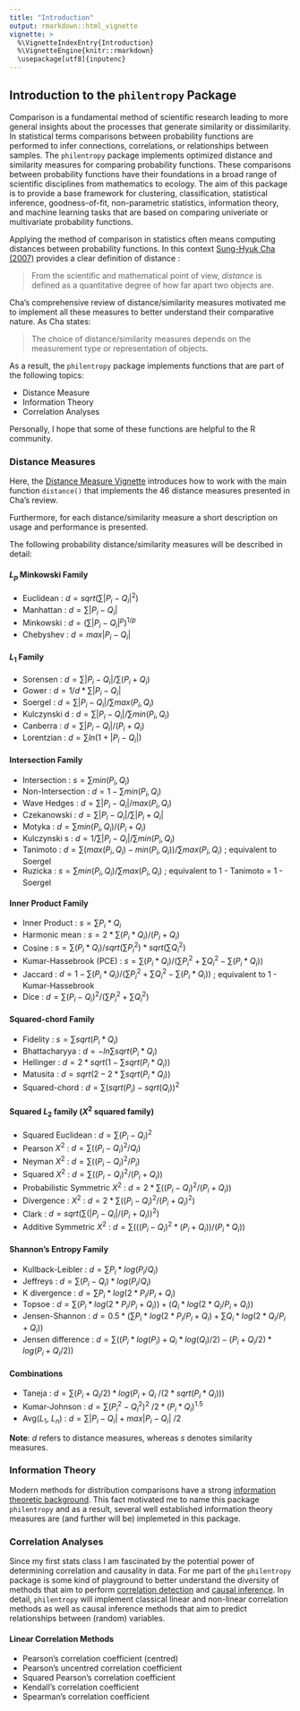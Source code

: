 ```yaml
---
title: "Introduction"
output: rmarkdown::html_vignette
vignette: >
  %\VignetteIndexEntry{Introduction}
  %\VignetteEngine{knitr::rmarkdown}
  \usepackage[utf8]{inputenc}
---
```


## Introduction to the `philentropy` Package

Comparison is a fundamental method of scientific research leading to more general insights about the processes that generate similarity or dissimilarity. In statistical terms comparisons between probability functions are performed to infer connections, correlations, or relationships between samples. The `philentropy` package implements optimized distance and similarity measures for comparing probability functions. These comparisons between probability functions have their foundations in a broad range of scientific disciplines from mathematics to ecology. The aim of this package is to provide a base framework for clustering, classification, statistical inference, goodness-of-fit, non-parametric statistics, information theory, and machine learning tasks that are based on comparing univeriate or multivariate probability functions.

Applying the method of comparison in statistics often means computing distances between probability functions. In this context [Sung-Hyuk Cha (2007)](http://csis.pace.edu/ctappert/dps/d861-12/session4-p2.pdf) provides a clear definition of distance : 

> From the scientific and mathematical point of view, _distance_ is defined as a quantitative degree of how far apart two objects are.

Cha's comprehensive review of distance/similarity measures motivated me to implement all these measures to better understand their comparative nature. As Cha states:

> The choice of distance/similarity measures depends on the measurement type or representation of objects.

As a result, the `philentropy` package implements functions that are part of the following topics:

* Distance Measure
* Information Theory
* Correlation Analyses

Personally, I hope that some of these functions are helpful to the R community.

### Distance Measures

Here, the [Distance Measure Vignette](https://github.com/HajkD/philentropy/blob/master/vignettes/Distances.Rmd) introduces how to work with the main function `distance()` that implements the 46 distance measures presented in Cha's review.

Furthermore, for each distance/similarity measure a short description on usage and performance is presented.

The following probability distance/similarity measures will be described in detail:

#### $L_p$ Minkowski Family
* Euclidean : $d = sqrt( \sum | P_i - Q_i |^2)$
* Manhattan : $d = \sum | P_i - Q_i |$
* Minkowski : $d = ( \sum | P_i - Q_i |^p)^{1/p}$
* Chebyshev : $d = max | P_i - Q_i |$

#### $L_1$ Family
* Sorensen : $d = \sum | P_i - Q_i | / \sum (P_i + Q_i)$
* Gower : $d = 1/d * \sum | P_i - Q_i |$
* Soergel : $d = \sum | P_i - Q_i | / \sum max(P_i , Q_i)$
* Kulczynski d : $d = \sum | P_i - Q_i | / \sum min(P_i , Q_i)$
* Canberra : $d = \sum | P_i - Q_i | / (P_i + Q_i)$
* Lorentzian : $d = \sum ln(1 + | P_i - Q_i |)$

#### Intersection Family
* Intersection : $s = \sum min(P_i , Q_i)$
* Non-Intersection : $d = 1 - \sum min(P_i , Q_i)$
* Wave Hedges : $d = \sum | P_i - Q_i | / max(P_i , Q_i)$
* Czekanowski : $d = \sum | P_i - Q_i | / \sum | P_i + Q_i |$
* Motyka : $d = \sum min(P_i , Q_i) / (P_i + Q_i)$
* Kulczynski s : $d = 1 / \sum | P_i - Q_i | / \sum min(P_i , Q_i)$
* Tanimoto : $d = \sum (max(P_i , Q_i) - min(P_i , Q_i)) / \sum max(P_i , Q_i)$ ; equivalent to Soergel
* Ruzicka : $s = \sum min(P_i , Q_i) / \sum max(P_i , Q_i)$ ; equivalent to 1 - Tanimoto = 1 - Soergel 

#### Inner Product Family
* Inner Product : $s = \sum P_i * Q_i$
* Harmonic mean : $s = 2 * \sum (P_i * Q_i) / (P_i + Q_i)$
* Cosine : $s = \sum (P_i * Q_i) / sqrt(\sum P_i^2) * sqrt(\sum Q_i^2)$
* Kumar-Hassebrook (PCE) : $s = \sum (P_i * Q_i) / (\sum P_i^2 + \sum Q_i^2 - \sum (P_i * Q_i))$
* Jaccard : $d = 1 - \sum (P_i * Q_i) / (\sum P_i^2 + \sum Q_i^2 - \sum (P_i * Q_i))$ ; equivalent to 1 - Kumar-Hassebrook
* Dice : $d = \sum (P_i - Q_i)^2 / (\sum P_i^2 + \sum Q_i^2)$

#### Squared-chord Family
* Fidelity : $s = \sum sqrt(P_i * Q_i)$
* Bhattacharyya : $d = - ln \sum sqrt(P_i * Q_i)$
* Hellinger : $d = 2 * sqrt( 1 - \sum sqrt(P_i * Q_i))$
* Matusita : $d = sqrt( 2 - 2 * \sum sqrt(P_i * Q_i))$
* Squared-chord : $d = \sum ( sqrt(P_i) - sqrt(Q_i) )^2$

#### Squared $L_2$ family ($X^2$ squared family)
* Squared Euclidean : $d = \sum ( P_i - Q_i )^2$
* Pearson $X^2$ : $d = \sum ( (P_i - Q_i )^2 / Q_i )$
* Neyman $X^2$ : $d = \sum ( (P_i - Q_i )^2 / P_i )$
* Squared $X^2$ : $d = \sum ( (P_i - Q_i )^2 / (P_i + Q_i) )$
* Probabilistic Symmetric $X^2$ : $d = 2 *  \sum ( (P_i - Q_i )^2 / (P_i + Q_i) )$
* Divergence : $X^2$ : $d = 2 *  \sum ( (P_i - Q_i )^2 / (P_i + Q_i)^2 )$
* Clark : $d = sqrt ( \sum (| P_i - Q_i | / (P_i + Q_i))^2 )$
* Additive Symmetric $X^2$ : $d = \sum ( ((P_i - Q_i)^2 * (P_i + Q_i)) / (P_i * Q_i) )$

#### Shannon's Entropy Family
* Kullback-Leibler : $d = \sum P_i * log(P_i / Q_i)$
* Jeffreys : $d = \sum (P_i - Q_i) * log(P_i / Q_i)$
* K divergence : $d = \sum P_i * log(2 * P_i / P_i + Q_i)$
* Topsoe : $d = \sum ( P_i * log(2 * P_i / P_i + Q_i) ) + ( Q_i * log(2 * Q_i / P_i + Q_i) )$
* Jensen-Shannon :  $d = 0.5 * ( \sum P_i * log(2 * P_i / P_i + Q_i) + \sum Q_i * log(2 * Q_i / P_i + Q_i))$ 
* Jensen difference : $d = \sum ( (P_i * log(P_i) + Q_i * log(Q_i) / 2) - (P_i + Q_i / 2) * log(P_i + Q_i / 2) )$

#### Combinations
* Taneja : $d = \sum ( P_i + Q_i / 2) * log( P_i + Q_i$ $/ ( 2 * sqrt( P_i * Q_i)) )$
* Kumar-Johnson : $d = \sum (P_i^2 - Q_i^2)^2$ $/ 2 * (P_i * Q_i)^1.5$
* Avg($L_1$, $L_n$) : $d = \sum | P_i - Q_i| + max{ | P_i - Q_i |}$ $/ 2$

__Note__: $d$ refers to distance measures, whereas $s$ denotes similarity measures.

### Information Theory

Modern methods for distribution comparisons have a strong [information theoretic background](http://compbio.biosci.uq.edu.au/mediawiki/upload/b/b3/Jaynes_PhysRev1957-1.pdf). This fact motivated me to name this package `philentropy` and as a result, several well established information theory measures are (and further will be) implemeted in this package. 


### Correlation Analyses

Since my first stats class I am fascinated by the potential power of determining correlation and causality in data. For me part of the `philentropy` package is some kind of playground to better understand the diversity of methods that aim to perform [correlation detection](https://docs.google.com/viewer?a=v&pid=sites&srcid=dW1pY2guZWR1fG1pY2x8Z3g6MzczNDYxMjI3YzFhZDYyNw) and [causal inference](http://ftp.cs.ucla.edu/pub/stat_ser/r350.pdf). In detail, `philentropy` will implement classical linear and non-linear correlation methods as well as causal inference methods that aim to predict relationships between (random) variables. 


#### Linear Correlation Methods

* Pearson's correlation coefficient (centred)
* Pearson's uncentred correlation coefficient
* Squared Pearson's correlation coefficient
* Kendall's correlation coefficient
* Spearman's correlation coefficient






